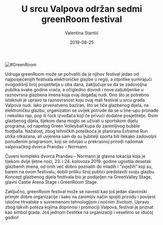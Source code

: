 ﻿---
title: U srcu Valpova održan sedmi greenRoom festival
date: 2019-08-25
slug: green-room
author: Valentina Stantić
published: true
description: Vrijedna ekipa iz Udruge za promicanje glazbe, sporta, kulture i očuvanja okoliša – greenRoom, na čelu s predsjednikom Ivanom Rajkovićem, i ove godine organizirala je čuveni, sedmi po redu, greenRoom festival za sve ljubitelje elektronske glazbe
color: #3d8c32
---
![#GreenRoom](./green-room.jpg)

Udruga greenRoom može se pohvaliti da je njihov festival jedan od najposjećenijih festivala elektroničke glazbe u regiji, a otprilike sumirajući ovogodišnji broj posjetitelja u oba dana, zaključuje se da se zadovoljna publika svake godine vraća, a očigledno dovodi i nove zaljubljenike u raznovrsna glazbena imena koja ovaj događaj nudi. Ono što je potrebno istaknuti je upravo ta raznovrsnost koju ovaj mali festival u srcu grada Valpova nudi. Iako prvenstveno baziran, što se tiče glazbenog dijela, na elektroničku glazbu, organizatori se uvijek potrude da se u line-upu pronađe i nekoliko rap, pop ili rock izvođača koji će privući dodatne posjetitelje. Osim glazbenog dijela, tijekom dana moglo se uživati u sportskom dijelu programa, od napetog Green Volleyball kupa do zanimljivog bubble footballa. Nažalost, zbog tehničkih poteškoća je planirana Extreme Run utrka otkazana, ali uvjerena sam da su ljubitelji sporta bili itekako zadovoljni ponuđenim programom, koji se odvijao u prekrasnoj prirodi nadomak valpovačkog dvorca Prandau – Normann.

Čuveni kompleks dvorca Prandau – Normann je glavna lokacija koja je tijekom dvije ljetne noći, 23. i 24. kolovoza 2019. godine ugostila desetak glazbenih imena, od onih već dobro poznatih do mladih i “svježih” koji su, barem na ovom festivalu, dobili priliku široj publici predstaviti svoju glazbu. Koncept glazbenog dijela festivala bio je podijeljen na GreenValley Stage, glavni Castle Arena Stage i GreenRoom Stage.

Zaključno, greenRoom festival može se navesti kao još jedan slavonski primjer dobre organizacije i kako na zanimljiv način spojiti prirodu i povijest istočne Hrvatske s suvremenom tehnologijom i noćnim životom. Upravo zbog takvih poteza kojima doprinosi i promociji Valpova, festival je priznat kao simbol grada. Još jednom čestitke na organizaciji i veselimo se idućoj godini!